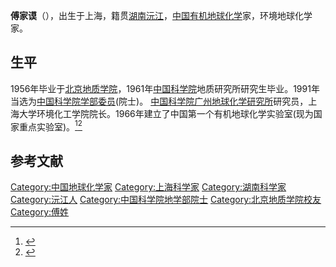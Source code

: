 {{Infobox person
| 姓名     = 傅家谟
| 图像     = 
| 图像替代 = 
| 图像说明 = 
| 出生日期 = 1933年7月14日
| 出生地   = 上海
| 死亡日期 = 2015年6月11日
| 死亡地   = 
| 国籍       = {{PRC}}
| 籍贯       = 湖南沅江
| 别名     = 
| 知名于   = 
| 职业     = [[有机地球化学|有机地球化学]]家
| 母校 = [[北京地质学院|北京地质学院]]
}}

'''傅家谟'''（{{bd|1933年|7月14日|2015年|6月11日|F傅家谟}}），出生于上海，籍贯[[湖南沅江|湖南沅江]]，[[中国|中国]][[有机地球化学|有机地球化学]]家，环境地球化学家。 

== 生平 ==
1956年毕业于[[北京地质学院|北京地质学院]]，1961年[[中国科学院|中国科学院]]地质研究所研究生毕业。1991年当选为[[中国科学院学部委员|中国科学院学部委员]](院士)。 [[中国科学院广州地球化学研究所|中国科学院广州地球化学研究所]]研究员，上海大学环境化工学院院长。1966年建立了中国第一个有机地球化学实验室(现为国家重点实验室)。<ref>{{Cite web |url=http://sourcedb.cas.cn/sourcedb_ad_cas/zw2/ysxx/dxb/ |title=中国科学院学部与院士·院士信息·地学部·傅家谟 |accessdate=2012-03-28 |archive-date=2012-04-26 |archive-url=https://web.archive.org/web/20120426134225/http://sourcedb.cas.cn/sourcedb_ad_cas/zw2/ysxx/dxb/ |dead-url=yes }}</ref><ref>{{Cite web |url=http://news.sciencenet.cn/htmlnews/2015/6/320909.shtm |title=有机地球化学与沉积学家傅家谟院士逝世 |accessdate=2017-06-11 |archive-date=2018-08-15 |archive-url=https://web.archive.org/web/20180815131623/http://news.sciencenet.cn/htmlnews/2015/6/320909.shtm |dead-url=no }}</ref>

==参考文献==
{{reflist}}

{{中国科学院地学部院士}}
{{Authority control}}
{{DEFAULTSORT:F}}
[[Category:中国地球化学家|Category:中国地球化学家]]
[[Category:上海科学家|Category:上海科学家]]
[[Category:湖南科学家|Category:湖南科学家]]
[[Category:沅江人|Category:沅江人]]
[[Category:中国科学院地学部院士|Category:中国科学院地学部院士]]
[[Category:北京地质学院校友|Category:北京地质学院校友]]
[[Category:傅姓|Category:傅姓]]
{{中国科学家小作品}}